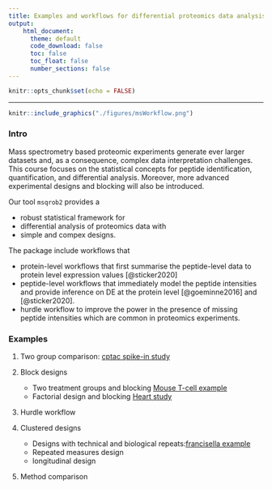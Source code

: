 ```yaml
---
title: Examples and workflows for differential proteomics data analysis with msqrob2
output:
    html_document:
      theme: default
      code_download: false
      toc: false
      toc_float: false
      number_sections: false
---
```


```r
knitr::opts_chunk$set(echo = FALSE)
```

***

```r
knitr::include_graphics("./figures/msWorkflow.png")
```


### Intro

Mass spectrometry based proteomic experiments generate ever larger datasets and, as a consequence, complex data interpretation challenges. This course focuses on the statistical concepts for peptide identification, quantification, and differential analysis. Moreover, more advanced experimental designs and blocking will also be introduced.

Our tool `msqrob2` provides a

- robust statistical framework for
- differential analysis of proteomics data with
- simple and compex designs.

The package include workflows that

- protein-level workflows that first summarise the peptide-level data to protein level expression values [@sticker2020]
- peptide-level workflows that immediately model the peptide intensities and provide
inference on DE at the protein level [@goeminne2016] and [@sticker2020].
- hurdle workflow to improve the power in the presence of missing peptide intensities which are common in proteomics experiments.

### Examples

1. Two group comparison: [cptac spike-in study](./cptac.html)

2. Block designs
    - Two treatment groups and blocking [Mouse T-cell example](./mouseRCB2.html)
    - Factorial design and blocking [Heart study](./heartMainInteractionStageR.html)   

3. Hurdle workflow

4. Clustered designs

    - Designs with technical and biological repeats:[francisella example](./francisella.html)
    - Repeated measures design
    - longitudinal design

4. Method comparison
